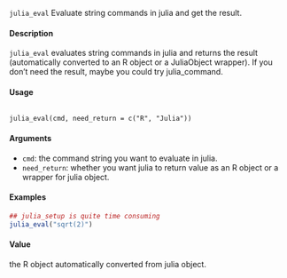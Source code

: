 ``julia_eval`` Evaluate string commands in julia and get the result.

#### Description

``julia_eval`` evaluates string commands in julia and returns the result (automatically converted to an R object or a JuliaObject wrapper). If you don’t need the result, maybe you could try julia_command.

#### Usage
<pre><code>
julia_eval(cmd, need_return = c("R", "Julia"))
</code></pre>

#### Arguments

* ``cmd``: the command string you want to evaluate in julia.
* ``need_return``: whether you want julia to return value as an R object or a wrapper for julia object.

#### Examples
```r

## julia_setup is quite time consuming
julia_eval("sqrt(2)")
```
#### Value
the R object automatically converted from julia object.

